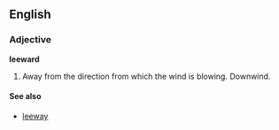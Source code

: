 ==English==

=== Adjective ===
'''leeward'''

# Away from the direction from which the wind is blowing. Downwind.

==== See also ====
*[[leeway]]